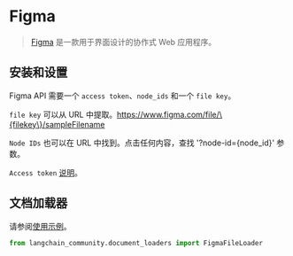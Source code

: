# Figma

>[Figma](https://www.figma.com/) 是一款用于界面设计的协作式 Web 应用程序。

## 安装和设置

Figma API 需要一个 `access token`、`node_ids` 和一个 `file key`。

`file key` 可以从 URL 中提取。https://www.figma.com/file/\{filekey\}/sampleFilename

`Node IDs` 也可以在 URL 中找到。点击任何内容，查找 '?node-id=\{node_id\}' 参数。

`Access token` [说明](https://help.figma.com/hc/en-us/articles/8085703771159-Manage-personal-access-tokens)。

## 文档加载器

请参阅[使用示例](/docs/integrations/document_loaders/figma)。

```python
from langchain_community.document_loaders import FigmaFileLoader
```